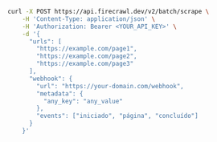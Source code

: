 ```bash cURL
curl -X POST https://api.firecrawl.dev/v2/batch/scrape \
    -H 'Content-Type: application/json' \
    -H 'Authorization: Bearer <YOUR_API_KEY>' \
    -d '{
      "urls": [
        "https://example.com/page1",
        "https://example.com/page2",
        "https://example.com/page3"
      ],
      "webhook": {
        "url": "https://your-domain.com/webhook",
        "metadata": {
          "any_key": "any_value"
        },
        "events": ["iniciado", "página", "concluído"]
      }
    }'
```
